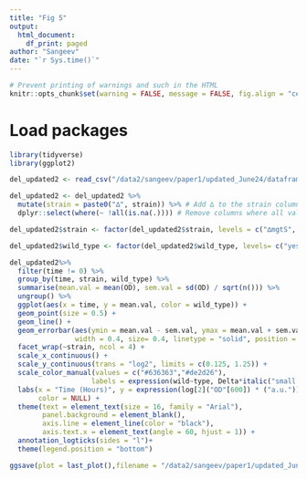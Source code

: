 ```yaml
---
title: "Fig 5"
output: 
  html_document:
    df_print: paged
author: "Sangeev"
date: "`r Sys.time()`"
---
```


<style type="text/css">
.main-container {
  max-width: 1500px;
  margin-left: auto;
  margin-right: auto;
}
</style>

```r
# Prevent printing of warnings and such in the HTML
knitr::opts_chunk$set(warning = FALSE, message = FALSE, fig.align = "center", eval = FALSE)
```

# Load packages
```r
library(tidyverse)
library(ggplot2)
```

```r
del_updated2 <- read_csv("/data2/sangeev/paper1/updated_June24/dataframe/all_strains_repeat_080124.csv")

del_updated2 <- del_updated2 %>%
  mutate(strain = paste0("∆", strain)) %>% # Add ∆ to the strain column
  dplyr::select(where(~ !all(is.na(.)))) # Remove columns where all values are NA

del_updated2$strain <- factor(del_updated2$strain, levels = c("∆mgtS", "∆mgrB", "∆pmrR", "∆mgtT", "∆ymiC", "∆ymiA", "∆yoaI", "∆yobF", "∆yddY", "∆yriAB", "∆yadX", "∆ykgS", "∆ydgU", "∆yqhI", "∆yadW", "∆dinQ")) 

del_updated2$wild_type <- factor(del_updated2$wild_type, levels= c("yes",  "no"))

del_updated2%>% 
  filter(time != 0) %>% 
  group_by(time, strain, wild_type) %>% 
  summarise(mean.val = mean(OD), sem.val = sd(OD) / sqrt(n())) %>% 
  ungroup() %>%
  ggplot(aes(x = time, y = mean.val, color = wild_type)) +
  geom_point(size = 0.5) +
  geom_line() + 
  geom_errorbar(aes(ymin = mean.val - sem.val, ymax = mean.val + sem.val), 
                width = 0.4, size= 0.4, linetype = "solid", position = position_dodge(0.3)) +
  facet_wrap(~strain, ncol = 4) +
  scale_x_continuous() +
  scale_y_continuous(trans = "log2", limits = c(0.125, 1.25)) +
  scale_color_manual(values = c("#636363","#de2d26"), 
                    labels = expression(wild~type, Delta*italic("small protein"))) +
  labs(x = "Time (Hours)", y = expression(log[2]("OD"[600]) * ("a.u.")),
       color = NULL) +
  theme(text = element_text(size = 16, family = "Arial"),
        panel.background = element_blank(),
        axis.line = element_line(color = "black"),
        axis.text.x = element_text(angle = 60, hjust = 1)) +
  annotation_logticks(sides = "l")+
  theme(legend.position = "bottom")

ggsave(plot = last_plot(),filename = "/data2/sangeev/paper1/updated_June24/figures/Fig5.png", dpi = 600, width = 7, height = 7)
```
